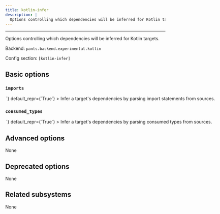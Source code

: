 ```yaml
---
title: kotlin-infer
description: |
  Options controlling which dependencies will be inferred for Kotlin targets.
---
```



---

Options controlling which dependencies will be inferred for Kotlin targets.

Backend: <span className="color--primary">`pants.backend.experimental.kotlin`</span>

Config section: <span className="color--primary">`[kotlin-infer]`</span>

<span className={styles.options}>

## Basic options

### `imports`

<Option
  cli_repr={`--[no-]kotlin-infer-imports`}
  env_repr='PANTS_KOTLIN_INFER_IMPORTS'
  toml_repr={`[kotlin-infer]
imports = <bool>`}
  default_repr={`True`}
>

Infer a target&#x27;s dependencies by parsing import statements from sources.

</Option>

### `consumed_types`

<Option
  cli_repr={`--[no-]kotlin-infer-consumed-types`}
  env_repr='PANTS_KOTLIN_INFER_CONSUMED_TYPES'
  toml_repr={`[kotlin-infer]
consumed_types = <bool>`}
  default_repr={`True`}
>

Infer a target&#x27;s dependencies by parsing consumed types from sources.

</Option>

## Advanced options

None

## Deprecated options

None

## Related subsystems

None

</span>
